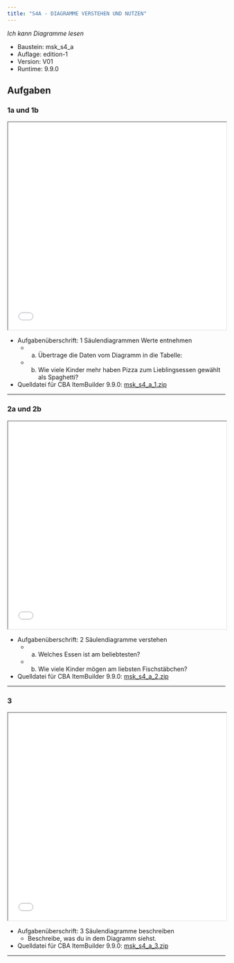 ```yaml
---
title: "S4A - DIAGRAMME VERSTEHEN UND NUTZEN"
---
```


*Ich kann Diagramme lesen* 


::: {.callout-note collapse="true"  title="Bausteinversion"}


* Baustein: msk_s4_a 
* Auflage: edition-1 
* Version: V01 
* Runtime: 9.9.0 
:::

## Aufgaben


### 1a und 1b
```{=html}
<iframe width="100%" height="480"
src="../oer/edition-1/V01/9.9.0/msk_s4_a/msk_s4_a_1/viewer.html"></iframe>
```


::: {.callout-tip collapse="true"  title="Details"}


* Aufgabenüberschrift: 1 Säulendiagrammen Werte entnehmen
	 - a) Übertrage die Daten vom Diagramm in die Tabelle:
	 - b) Wie viele Kinder mehr haben Pizza zum Lieblingsessen gewählt als Spaghetti?
* Quelldatei für CBA ItemBuilder 9.9.0: [msk_s4_a_1.zip](../oer/edition-1/V01/9.9.0/msk_s4_a/msk_s4_a_1/msk_s4_a_1.zip) 
:::
<hr noshade/>

### 2a und 2b
```{=html}
<iframe width="100%" height="480"
src="../oer/edition-1/V01/9.9.0/msk_s4_a/msk_s4_a_2/viewer.html"></iframe>
```


::: {.callout-tip collapse="true"  title="Details"}


* Aufgabenüberschrift: 2 Säulendiagramme verstehen
	 - a) Welches Essen ist am beliebtesten?
	 - b) Wie viele Kinder mögen am liebsten Fischstäbchen?
* Quelldatei für CBA ItemBuilder 9.9.0: [msk_s4_a_2.zip](../oer/edition-1/V01/9.9.0/msk_s4_a/msk_s4_a_2/msk_s4_a_2.zip) 
:::
<hr noshade/>

### 3
```{=html}
<iframe width="100%" height="480"
src="../oer/edition-1/V01/9.9.0/msk_s4_a/msk_s4_a_3/viewer.html"></iframe>
```


::: {.callout-tip collapse="true"  title="Details"}


* Aufgabenüberschrift: 3 Säulendiagramme beschreiben
	 - Beschreibe, was du in dem Diagramm siehst.
* Quelldatei für CBA ItemBuilder 9.9.0: [msk_s4_a_3.zip](../oer/edition-1/V01/9.9.0/msk_s4_a/msk_s4_a_3/msk_s4_a_3.zip) 
:::
<hr noshade/>

